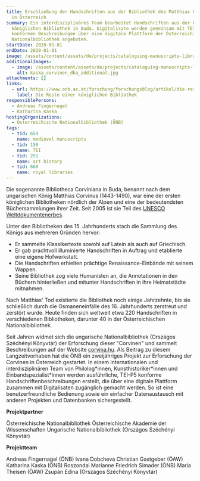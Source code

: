 ```yaml
---
title: Erschließung der Handschriften aus der Bibliothek des Matthias Corvinus
  in Österreich
summary: Ein interdisziplinäres Team bearbeitet Handschriften aus der berühmten
  königlichen Bibliothek in Buda. Digitalisate werden gemeinsam mit TEI-P5
  konformen Beschreibungen über eine digitale Plattform der Österreichischen
  Nationalbibliothek angeboten.
startDate: 2020-01-01
endDate: 2020-01-01
image: /assets/content/assets/de/projects/cataloguing-manuscripts-library-matthias-corvinus-austria/kaska_corvinen_dha.jpg
additionalImages:
  - image: /assets/content/assets/de/projects/cataloguing-manuscripts-library-matthias-corvinus-austria/additionalImages/kaska_corvinen_dha_additional.jpg
    alt: kaska_corvinen_dha_additional.jpg
attachments: []
links:
  - url: https://www.onb.ac.at/forschung/forschungsblog/artikel/die-reste-einer-koeniglichen-bibliothek
    label: Die Reste einer königlichen Bibliothek
responsiblePersons:
  - Andreas Fingernagel
  - Katharina Kaska
hostingOrganizations:
  - Österreichische Nationalbibliothek (ÖNB)
tags:
  - tid: 659
    name: medieval manuscripts
  - tid: 150
    name: TEI
  - tid: 251
    name: art history
  - tid: 660
    name: royal libraries
---
```

Die sogenannte Bibliotheca Corviniana in Buda, benannt nach dem ungarischen König Matthias Corvinus (1443-1490), war eine der ersten königlichen Bibliotheken nördlich der Alpen und eine der bedeutendsten Büchersammlungen ihrer Zeit. Seit 2005 ist sie Teil des [UNESCO Weltdokumentenerbes](https://www.unesco.de/kultur-und-natur/weltdokumentenerbe/weltdokumentenerbe-deutschland/renaissance-bibliothek-corvinus).

Unter den Bibliotheken des 15. Jahrhunderts stach die Sammlung des Königs aus mehreren Gründen hervor:

*   Er sammelte Klassikertexte sowohl auf Latein als auch auf Griechisch.
*   Er gab prachtvoll illuminierte Handschriften in Auftrag und etablierte eine eigene Hofwerkstatt.
*   Die Handschriften erhielten prächtige Renaissance-Einbände mit seinem Wappen.
*   Seine Bibliothek zog viele Humanisten an, die Annotationen in den Büchern hinterließen und  mitunter Handschriften in ihre Heimatstädte mitnahmen.

Nach Matthias' Tod existierte die Bibliothek noch einige Jahrzehnte, bis sie schließlich durch die Osmaneneinfälle des 16. Jahrhunderts zerstreut und zerstört wurde. Heute finden sich weltweit etwa 220 Handschriften in verschiedenen Bibliotheken, darunter 40 in der Österreichischen Nationalbibliothek.

Seit Jahren widmet sich die ungarische Nationalbibliothek (Országos Széchényi Könyvtár) der Erforschung dieser "Corvinen" und sammelt Beschreibungen auf der Website [corvina.hu](https://corvina.hu/). Als Beitrag zu diesem Langzeitvorhaben hat die ÖNB ein zweijähriges Projekt zur Erforschung der Corvinen in Österreich gestartet. In einem internationalen und interdisziplinären Team von Philolog\*innen, Kunsthistoriker\*innen und Einbandspezialist\*innen werden ausführliche, TEI-P5 konforme Handschriftenbeschreibungen erstellt, die über eine digitale Plattform zusammen mit Digitalisaten zugänglich gemacht werden. So ist eine benutzerfreundliche Bedienung sowie ein einfacher Datenaustausch mit anderen Projekten und Datenbanken sichergestellt.

**Projektpartner**

Österreichische Nationalbibliothek
Österreichische Akademie der Wissenschaften
Ungarische Nationalbibliothek (Országos Széchényi Könyvtár)

**Projektteam**

Andreas Fingernagel (ÖNB)
Ivana Dobcheva
Christian Gastgeber (ÖAW)
Katharina Kaska (ÖNB)
Roszondai Marianne
Friedrich Simader (ÖNB)
Maria Theisen (ÖAW)
Zsupán Edina (Országos Széchényi Könyvtár)

